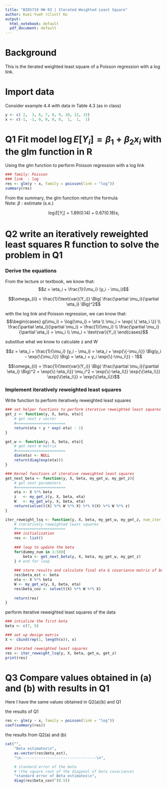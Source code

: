 ```yaml
---
title: "BIOS719 HW 03 | Iterated Weighted Least Square"
author: Kuei-Yueh (Clint) Ko
output:
  html_notebook: default
  pdf_document: default
---
```



# Background

This is the iterated weighted least square of a Poisson regression with a log link.  

# Import data

Consider example 4.4 with data in Table 4.3 (as in class)
```r
y <- c( 2,  3, 6, 7, 8, 9, 10, 12, 15)
x <- c(-1, -1, 0, 0, 0, 0,  1,  1,  1)
```

# Q1 Fit model $\log{E[Y_i]} = \beta_1 + \beta_2 x_i$ with the glm function in R

Using the glm function to perform Poisson regression with a log link
```r
### family: Poisson
### link  : log
res <- glm(y ~ x, family = poisson(link = "log"))
summary(res)
```

From the summary, the glm function return the formula  
Note: $\beta: \text{estimate (s.e.)}$

$$\log{E[Y_i]} = 1.89 (0.14) + 0.67 (0.18) x_i$$


# Q2 write an iteratively reweighted least squares R function to solve the problem in Q1

### Derive the equations

From the lecture or textbook, we know that:
$$z = \eta_i + \frac{1}{\mu_i} (y_i - \mu_i)$$


$$\omega_{ii} = \frac{1}{\text{var}(Y_i)} \Big( \frac{\partial \mu_i}{\partial \eta_i} \Big)^2$$

with the log link and Poisson regression, we can know that:
$$\begin{cases}
g(\mu_i) = \log{\mu_i} = \eta \\
\mu_i = \exp{ \{ \eta_i \}}   \\
\frac{\partial \eta_i}{\partial \mu_i} = \frac{1}{\mu_i} \\
\frac{\partial \mu_i}{\partial \eta_i} = \mu_i \\
\mu_i = \text{var}(Y_i)
\end{cases}$$


substitue what we know to calculate z and W

$$z = \eta_i + \frac{1}{\mu_i} (y_i - \mu_i) = \eta_i + \exp{\{-\mu_i\}} \Big(y_i - \exp{\{\mu_i\}} \Big) = \eta_i + y_i \exp{\{-\mu_i\}} - 1$$

$$\omega_{ii} = \frac{1}{\text{var}(Y_i)} \Big( \frac{\partial \mu_i}{\partial \eta_i} \Big)^2 = \exp{\{-\eta_i\}} \mu_i^2 = \exp{\{-\eta_i\}} \exp{\{\eta_i\}} \exp{\{\eta_i\}} = \exp{\{\eta_i\}}$$

### Implement iteratively reweighted least squares 

Write function to perform iteratively reweighted least squares
```r
### set helper functions to perform iterative reweighted least squares
get_z <- function(y, X, beta, eta){
    # get next z vector
    #======================
    return(eta + y * exp(-eta) - 1)
}

get_w <- function(y, X, beta, eta){
    # get next W matrix
    #======================
    dim(eta) <- NULL
    return(diag(exp(eta)))
}

### Kernel functions of iterative reweighted least squares
get_next_beta <- function(y, X, beta, my_get_w, my_get_z){
    # get next parameters
    #======================
    eta <- X %*% beta
    z   <- my_get_z(y, X, beta, eta)
    W   <- my_get_w(y, X, beta, eta)
    return(solve(t(X) %*% W %*% X) %*% t(X) %*% W %*% z)
}

iter_reweight_lsq <- function(y, X, beta, my_get_w, my_get_z, num_iter = 100){
    # iteratively reweighted least squares
    #======================
    ### initialization
    res <- list()
    
    ### loop to update the beta
    for(dummy_num in 1:50){
        beta <- get_next_beta(y, X, beta, my_get_w, my_get_z)
    } # end for loop
    
    ### store results and calculate final eta & covariance matrix of beta
    res$beta_est <- beta
    eta <- X %*% beta
    W <- my_get_w(y, X, beta, eta)
    res$beta_cov <- solve(t(X) %*% W %*% X)
    
    return(res)
}
```

perform iterative reweighted least squares of the data
```r
### intialize the first beta
beta <- c(7, 5)

### set up design matrix
X <- cbind(rep(1, length(x)), x)

### iterated reweighted least squares
res <- iter_reweight_lsq(y, X, beta, get_w, get_z)
print(res)
```



# Q3 Compare values obtained in (a) and (b) with results in Q1

Here I have the same values obtained in Q2(a)(b) and Q1

the results of Q1
```r
res <- glm(y ~ x, family = poisson(link = "log"))
coef(summary(res))
```


the results from Q2(a) and (b)
```r
cat("",
    "Beta estimates\n",
    as.vector(res$beta_est),
    "\n----------------------------------\n",

    # standard error of the beta 
    # (the square root of the diaganol of beta covariance)
    "standard error of Beta estimates\n",
    diag(res$beta_cov)^(0.5))
```
